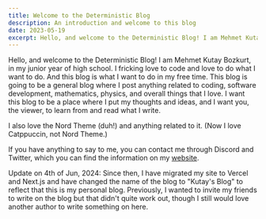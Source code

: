 ```yaml
---
title: Welcome to the Deterministic Blog
description: An introduction and welcome to this blog
date: 2023-05-19
excerpt: Hello, and welcome to the Deterministic Blog! I am Mehmet Kutay Bozkurt, in my junior year of high school. I fricking love to code and love to do what I want to do. And this blog is what I want to do in my free time. This blog is going to be a general blog where I post anything related to coding, software development, mathematics, physics, and overall things that I love. I want this blog to be a place where I put my thoughts and ideas, and I want you, the viewer, to learn from and read what I write.
---
```

Hello, and welcome to the Deterministic Blog! I am Mehmet Kutay Bozkurt, in my junior year of high school. 
I fricking love to code and love to do what I want to do. And this blog is what I want to do in my free time. 
This blog is going to be a general blog where I post anything related to coding, software development, 
mathematics, physics, and overall things that I love. I want this blog to be a place where I put my 
thoughts and ideas, and I want you, the viewer, to learn from and read what I write.

I also love the Nord Theme (duh!) and anything related to it. (Now I love Catppuccin, not Nord Theme.)

If you have anything to say to me, you can contact me through Discord and Twitter, which you can find 
the information on my [website](https://www.mkutay.dev).

Update on 4th of Jun, 2024: Since then, I have migrated my site to Vercel and Next.js and have changed the
name of the blog to "Kutay's Blog" to reflect that this is my personal blog. Previously, I wanted to invite my
friends to write on the blog but that didn't quite work out, though I still would love another author to write
something on here.